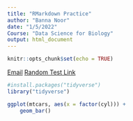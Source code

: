 ```yaml
---
title: "RMarkdown Practice"
author: "Banna Noor"
date: "1/5/2022"
Course: "Data Science for Biology" 
output: html_document
---
```


```r
knitr::opts_chunk$set(echo = TRUE)
```

[Email](bhnoor@ucdavis.edu)
[Random Test Link](https://jmledford3115.github.io/datascibiol/lab1_2.html)


```r
#install.packages("tidyverse")
library("tidyverse")
```
```r
ggplot(mtcars, aes(x = factor(cyl))) +
    geom_bar()
```

